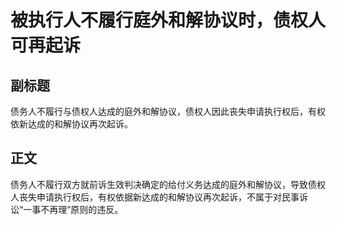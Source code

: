 # 被执行人不履行庭外和解协议时，债权人可再起诉
## 副标题
债务人不履行与债权人达成的庭外和解协议，债权人因此丧失申请执行权后，有权依新达成的和解协议再次起诉。
## 正文
债务人不履行双方就前诉生效判决确定的给付义务达成的庭外和解协议，导致债权人丧失申请执行权后，有权依据新达成的和解协议再次起诉，不属于对民事诉讼“一事不再理”原则的违反。
